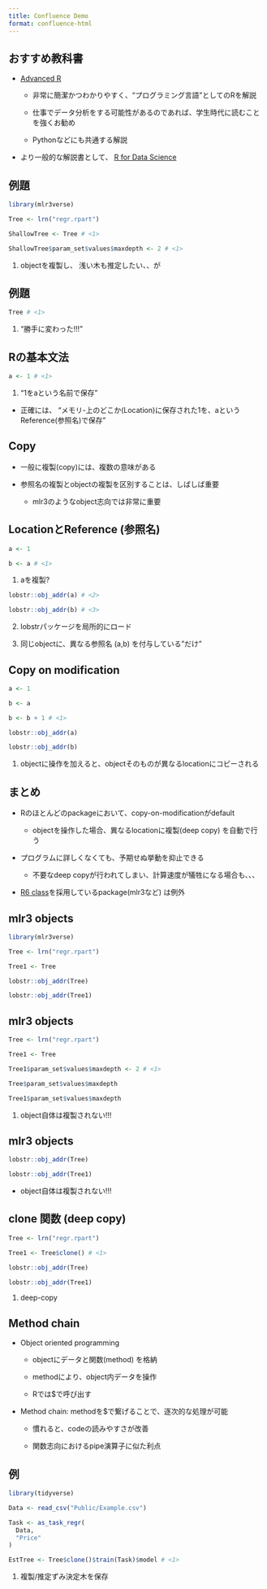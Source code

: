 ```yaml
---
title: Confluence Demo
format: confluence-html
---
```



## おすすめ教科書

- [Advanced R](https://adv-r.hadley.nz/)

    - 非常に簡潔かつわかりやすく、"プログラミング言語"としてのRを解説
    
    - 仕事でデータ分析をする可能性があるのであれば、学生時代に読むことを強くお勧め
    
    - Pythonなどにも共通する解説
    
- より一般的な解説書として、 [R for Data Science](https://r4ds.had.co.nz/)

## 例題

```r
library(mlr3verse)

Tree <- lrn("regr.rpart")

ShallowTree <- Tree # <1>

ShallowTree$param_set$values$maxdepth <- 2 # <1>
```

1. objectを複製し、 浅い木も推定したい、、が


## 例題

```r
Tree # <1>
```

1. "勝手に変わった!!!"

## Rの基本文法

```r
a <- 1 # <1>
```

1. "1をaという名前で保存"

- 正確には、 "メモリ-上のどこか(Location)に保存された1を、aというReference(参照名)で保存"

## Copy

- 一般に複製(copy)には、複数の意味がある

- 参照名の複製とobjectの複製を区別することは、しばしば重要

    - mlr3のようなobject志向では非常に重要

## LocationとReference (参照名)

```r
a <- 1

b <- a # <1>
```

1. aを複製?

```r
lobstr::obj_addr(a) # <2>

lobstr::obj_addr(b) # <3>
```

2. lobstrパッケージを局所的にロード

3. 同じobjectに、異なる参照名 (a,b) を付与している"だけ"

## Copy on modification


```r
a <- 1

b <- a

b <- b + 1 # <1>

lobstr::obj_addr(a)

lobstr::obj_addr(b)
```

1. objectに操作を加えると、objectそのものが異なるlocationにコピーされる


## まとめ

- Rのほとんどのpackageにおいて、copy-on-modificationがdefault

    - objectを操作した場合、異なるlocationに複製(deep copy) を自動で行う

- プログラムに詳しくなくても、予期せぬ挙動を抑止できる

    - 不要なdeep copyが行われてしまい、計算速度が犠牲になる場合も、、、

- [R6 class](https://r6.r-lib.org/articles/Introduction.html)を採用しているpackage(mlr3など) は例外

## mlr3 objects

```r
library(mlr3verse)

Tree <- lrn("regr.rpart")

Tree1 <- Tree

lobstr::obj_addr(Tree)

lobstr::obj_addr(Tree1)
```


## mlr3 objects

```r
Tree <- lrn("regr.rpart")

Tree1 <- Tree

Tree1$param_set$values$maxdepth <- 2 # <1>

Tree$param_set$values$maxdepth

Tree1$param_set$values$maxdepth
```

1. object自体は複製されない!!!

## mlr3 objects

```r
lobstr::obj_addr(Tree)

lobstr::obj_addr(Tree1)
```

- object自体は複製されない!!!

## clone 関数 (deep copy)

```r
Tree <- lrn("regr.rpart")

Tree1 <- Tree$clone() # <1>

lobstr::obj_addr(Tree)

lobstr::obj_addr(Tree1)
```

1. deep-copy

## Method chain

- Object oriented programming

    - objectにデータと関数(method) を格納
    
    - methodにより、object内データを操作
    
    - Rでは$で呼び出す

- Method chain: methodを$で繋げることで、逐次的な処理が可能

    - 慣れると、codeの読みやすさが改善

    - 関数志向におけるpipe演算子に似た利点

## 例

```r
library(tidyverse)

Data <- read_csv("Public/Example.csv")

Task <- as_task_regr(
  Data,
  "Price"
)

EstTree <- Tree$clone()$train(Task)$model # <1>
```

1. 複製/推定ずみ決定木を保存
